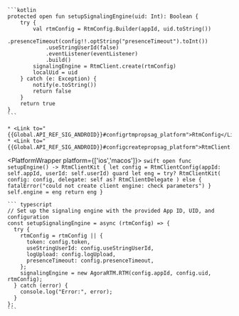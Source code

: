 <PlatformWrapper platform='android'>

    ```kotlin
    protected open fun setupSignalingEngine(uid: Int): Boolean {
        try {
            val rtmConfig = RtmConfig.Builder(appId, uid.toString())
                .presenceTimeout(config!!.optString("presenceTimeout").toInt())
                .useStringUserId(false)
                .eventListener(eventListener)
                .build()
            signalingEngine = RtmClient.create(rtmConfig)
            localUid = uid
        } catch (e: Exception) {
            notify(e.toString())
            return false
        }
        return true
    }
    ```

    * <Link to="{{Global.API_REF_SIG_ANDROID}}#configrtmpropsag_platform">RtmConfig</Link>
    * <Link to="{{Global.API_REF_SIG_ANDROID}}#configcreatepropsag_platform">RtmClient.create</Link>

</PlatformWrapper>

<PlatformWrapper platform={['ios','macos']}>
    ```swift
    open func setupEngine() -> RtmClientKit {
        let config = RtmClientConfig(appId: self.appId, userId: self.userId)
        guard let eng = try? RtmClientKit(
            config: config, delegate: self as? RtmClientDelegate
        ) else {
            fatalError("could not create client engine: check parameters")
        }
        self.engine = eng
        return eng
    }
    ```
</PlatformWrapper>

<PlatformWrapper platform='web'>

    ``` typescript
    // Set up the signaling engine with the provided App ID, UID, and configuration
    const setupSignalingEngine = async (rtmConfig) => {
      try {
        rtmConfig = rtmConfig || {
          token: config.token,
          useStringUserId: config.useStringUserId,
          logUpload: config.logUpload,
          presenceTimeout: config.presenceTimeout,
        };
        signalingEngine = new AgoraRTM.RTM(config.appId, config.uid, rtmConfig);
      } catch (error) {
        console.log("Error:", error);
      }
    };
    ```
</PlatformWrapper>
